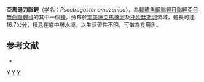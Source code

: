 {{Speciesbox 
| taxon = Psectrogaster amazonica
| status = NE
| status_system = IUCN3.1
| authority =  [[Eigenmann|Eigenmann]] & [[Eigenmann|Eigenmann]], 1889
| synonyms = 
}}
'''亞馬遜刀脂鯉'''（学名：''Psectrogaster amazonica''），為[[輻鰭魚綱|輻鰭魚綱]][[脂鯉目|脂鯉目]][[脂鯉亞目|脂鯉亞目]][[無齒脂鯉科|無齒脂鯉科]]的其中一個[[種|種]]，分布於[[南美洲|南美洲]][[亞馬遜河|亞馬遜河]]及[[托坎廷斯河|托坎廷斯河]]流域，體長可達16.7公分，棲息在底中層水域，以生活習性不明，可做為食用魚。

==参考文献==
{{refbegin}}
*{{FishBase_species|genus=Psectrogaster|species=amazonica|year=2013|month=8}}
{{refend}}

{{Taxonbar|from=Q531549}}

[[Category:食用魚|Y]]
[[Category:刀脂鯉屬|Y]]
[[Category:1889年描述的鱼类|Y]]


{{魚類小作品}}